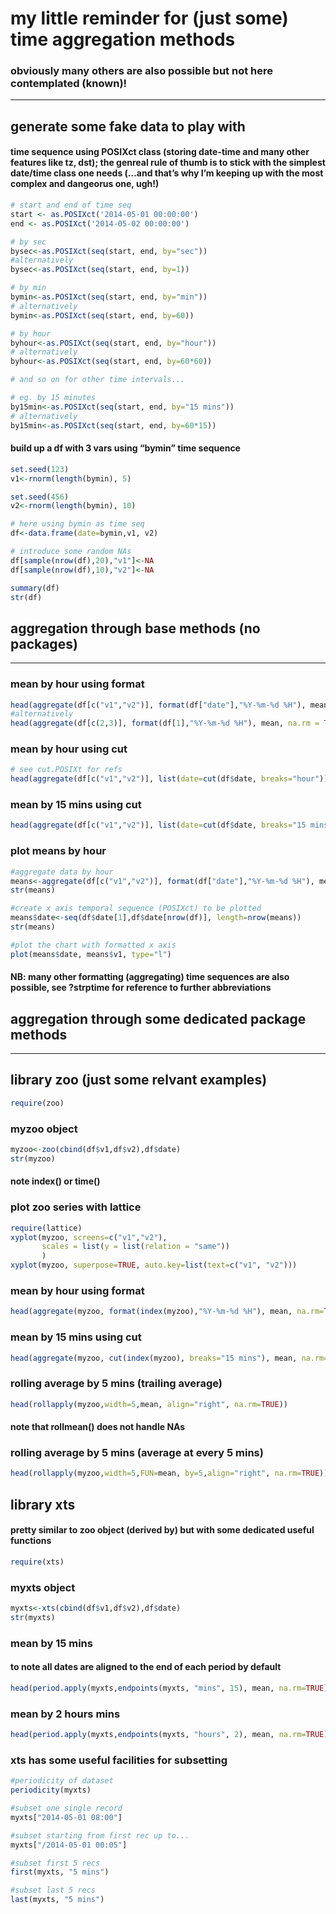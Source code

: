 # my little reminder for (just some) time aggregation methods
### obviously many others are also possible but not here contemplated (known)!

*****

## generate some fake data to play with

#### time sequence using POSIXct class (storing date-time and many other features like tz, dst); the genreal rule of thumb is to stick with the simplest date/time class one needs (...and that's why I'm keeping up with the most complex and dangeorus one, ugh!) 

```r
# start and end of time seq
start <- as.POSIXct('2014-05-01 00:00:00')
end <- as.POSIXct('2014-05-02 00:00:00')

# by sec
bysec<-as.POSIXct(seq(start, end, by="sec"))
#alternatively   
bysec<-as.POSIXct(seq(start, end, by=1))

# by min
bymin<-as.POSIXct(seq(start, end, by="min"))
# alternatively   
bymin<-as.POSIXct(seq(start, end, by=60))

# by hour
byhour<-as.POSIXct(seq(start, end, by="hour"))
# alternatively 
byhour<-as.POSIXct(seq(start, end, by=60*60))

# and so on for other time intervals...

# eg. by 15 minutes
by15min<-as.POSIXct(seq(start, end, by="15 mins"))
# alternatively   
by15min<-as.POSIXct(seq(start, end, by=60*15))

```

#### build up a df with 3 vars using "bymin" time sequence

```r
set.seed(123)
v1<-rnorm(length(bymin), 5)

set.seed(456)
v2<-rnorm(length(bymin), 10)

# here using bymin as time seq
df<-data.frame(date=bymin,v1, v2)

# introduce some random NAs
df[sample(nrow(df),20),"v1"]<-NA
df[sample(nrow(df),10),"v2"]<-NA

summary(df)
str(df)
```

## aggregation through base methods (no packages)
****

### mean by hour using format
```r
head(aggregate(df[c("v1","v2")], format(df["date"],"%Y-%m-%d %H"), mean, na.rm = TRUE))
#alternatively
head(aggregate(df[c(2,3)], format(df[1],"%Y-%m-%d %H"), mean, na.rm = TRUE))
```

### mean by hour using cut
```r
# see cut.POSIXt for refs
head(aggregate(df[c("v1","v2")], list(date=cut(df$date, breaks="hour")), mean, na.rm = TRUE))
```

### mean by 15 mins using cut
```r
head(aggregate(df[c("v1","v2")], list(date=cut(df$date, breaks="15 mins")), mean, na.rm = TRUE))
```

### plot means by hour
```r

#aggregate data by hour
means<-aggregate(df[c("v1","v2")], format(df["date"],"%Y-%m-%d %H"), mean, na.rm = TRUE)
str(means)

#create x axis temporal sequence (POSIXct) to be plotted
means$date<-seq(df$date[1],df$date[nrow(df)], length=nrow(means))
str(means)

#plot the chart with formatted x axis
plot(means$date, means$v1, type="l")

```
#### NB: many other formatting (aggregating) time sequences are also possible, see ?strptime for reference to further abbreviations


## aggregation through some dedicated package methods
****

## library zoo (just some relvant examples)

```r
require(zoo)
```
### myzoo object
```r
myzoo<-zoo(cbind(df$v1,df$v2),df$date)
str(myzoo)
```
#### note index() or time()

### plot zoo series with lattice
```r
require(lattice)
xyplot(myzoo, screens=c("v1","v2"),
       scales = list(y = list(relation = "same"))
       )
xyplot(myzoo, superpose=TRUE, auto.key=list(text=c("v1", "v2")))

```

### mean by hour using format

```r
head(aggregate(myzoo, format(index(myzoo),"%Y-%m-%d %H"), mean, na.rm=TRUE))
```


### mean by 15 mins using cut

```r
head(aggregate(myzoo, cut(index(myzoo), breaks="15 mins"), mean, na.rm=TRUE))
```

### rolling average by 5 mins (trailing average)

```r
head(rollapply(myzoo,width=5,mean, align="right", na.rm=TRUE))
```
#### note that rollmean() does not handle NAs

### rolling average by 5 mins (average at every 5 mins)

```r
head(rollapply(myzoo,width=5,FUN=mean, by=5,align="right", na.rm=TRUE))
```


## library xts
#### pretty similar to zoo object (derived by) but with some dedicated useful functions
```r
require(xts)
```
### myxts object
```r
myxts<-xts(cbind(df$v1,df$v2),df$date)
str(myxts)
```
### mean by 15 mins
#### to note all dates are aligned to the end of each period by default
```r
head(period.apply(myxts,endpoints(myxts, "mins", 15), mean, na.rm=TRUE))
```

### mean by 2 hours mins
```r
head(period.apply(myxts,endpoints(myxts, "hours", 2), mean, na.rm=TRUE))
```
### xts has some useful facilities for subsetting
```r
#periodicity of dataset
periodicity(myxts)

#subset one single record
myxts["2014-05-01 08:00"]

#subset starting from first rec up to...
myxts["/2014-05-01 00:05"]

#subset first 5 recs
first(myxts, "5 mins")

#subset last 5 recs
last(myxts, "5 mins")

```

